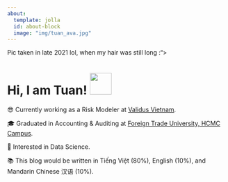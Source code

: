 ```yaml
---
about:
  template: jolla
  id: about-block
  image: "img/tuan_ava.jpg"
---
```


::: {#about-block}
Pic taken in late 2021 lol, when my hair was still long :"\>
:::

# Hi, I am Tuan! <img src="https://media.giphy.com/media/hvRJCLFzcasrR4ia7z/giphy.gif" width="50px">

😎 Currently working as a Risk Modeler at [Validus Vietnam](https://validus.vn/).

🎓 Graduated in Accounting & Auditing at [Foreign Trade University, HCMC Campus](https://www.ftu.edu.vn/).

👀 Interested in Data Science.

📚 This blog would be written in Tiếng Việt (80%), English (10%), and Mandarin Chinese 汉语 (10%).

